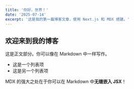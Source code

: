 ```yaml
---
title: '你好，世界！'
date: '2025-07-14'
excerpt: '这是我的第一篇博客文章，使用 Next.js 和 MDX 搭建。'
---
```


## 欢迎来到我的博客

这是正文部分。你可以像在 Markdown 中一样写作。

- 这是一个列表项
- 这是另一个列表项

MDX 的强大之处在于你可以在 Markdown 中**无缝嵌入 JSX**！